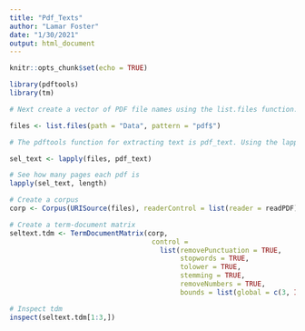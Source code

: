 ```yaml
---
title: "Pdf_Texts"
author: "Lamar Foster"
date: "1/30/2021"
output: html_document
---
```


```r
knitr::opts_chunk$set(echo = TRUE)
```

```r
library(pdftools)
library(tm)
```

```r
# Next create a vector of PDF file names using the list.files function. The pattern argument says to only grab those files ending with “pdf”:, I also put all the pdfs in a folder called "Data"

files <- list.files(path = "Data", pattern = "pdf$")
```

```r
# The pdftools function for extracting text is pdf_text. Using the lapply function, we can apply the pdf_text function to each element in the “files” vector and create an object called “text”.

sel_text <- lapply(files, pdf_text)

# See how many pages each pdf is
lapply(sel_text, length) 
```

```r
# Create a corpus 
corp <- Corpus(URISource(files), readerControl = list(reader = readPDF))
```

```r
# Create a term-document matrix
seltext.tdm <- TermDocumentMatrix(corp, 
                                   control = 
                                     list(removePunctuation = TRUE,
                                          stopwords = TRUE,
                                          tolower = TRUE,
                                          stemming = TRUE,
                                          removeNumbers = TRUE,
                                          bounds = list(global = c(3, Inf))))
```

```r
# Inspect tdm 
inspect(seltext.tdm[1:3,]) 

```





















































